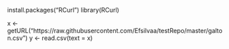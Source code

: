 install.packages("RCurl")
library(RCurl)

x <- getURL("https://raw.githubusercontent.com/Efsilvaa/testRepo/master/galton.csv")
y <- read.csv(text = x)
